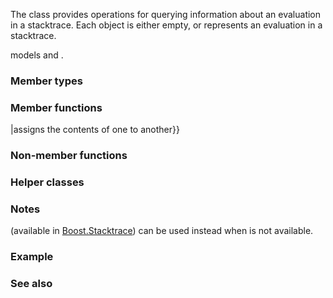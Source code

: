 {{cpp/title|stacktrace_entry}}
{{cpp/utility/stacktrace_entry/navbar}}
{{ddcl|header=stacktrace|since=c++23|
class stacktrace_entry;
}}

The {{tt|stacktrace_entry}} class provides operations for querying information about an evaluation in a stacktrace. Each {{tt|stacktrace_entry}} object is either empty, or represents an evaluation in a stacktrace.

{{tt|stacktrace_entry}} models {{c|std::regular}} and {{c|std::three_way_comparable&lt;std::strong_ordering&gt;}}.

===Member types===
{{dsc begin}}
{{dsc|{{tt|native_handle_type}}|implementation-defined native handle type}}
{{dsc end}}

===Member functions===
{{dsc begin}}
{{dsc inc|cpp/utility/stacktrace_entry/dsc constructor}}
{{dsc mem dtor|nolink=true|destroys the {{tt|stacktrace_entry}}}}
{{dsc mem fun|cpp/utility/stacktrace_entry/operator{{=}}|assigns the contents of one {{tt|stacktrace_entry}} to another}}

{{dsc h2|Observers}}
{{dsc mem fun|cpp/utility/stacktrace_entry/native_handle|gets the implementation-defined native handle of the {{tt|stacktrace_entry}}}}
{{dsc mem fun|cpp/utility/stacktrace_entry/operator bool|checks whether the {{tt|stacktrace_entry}} is empty}}

{{dsc h2|Query}}
{{dsc mem fun|cpp/utility/stacktrace_entry/description|gets the description of the evaluation represented by the {{tt|stacktrace_entry}}}}
{{dsc inc|cpp/utility/stacktrace_entry/dsc source_file}}
{{dsc inc|cpp/utility/stacktrace_entry/dsc source_line}}
{{dsc end}}

===Non-member functions===
{{dsc begin}}
{{dsc fun|cpp/utility/stacktrace_entry/operator cmp|title=operator==&lt;br&gt;operator&lt;=&gt;|notes={{mark c++23}}|compares two {{tt|stacktrace_entry}} values}}
{{dsc inc|cpp/utility/stacktrace_entry/dsc to_string}}
{{dsc inc|cpp/utility/stacktrace_entry/dsc operator ltlt}}
{{dsc end}}

===Helper classes===
{{dsc begin}}
{{dsc inc|cpp/utility/stacktrace_entry/dsc hash}}
{{dsc inc|cpp/utility/stacktrace_entry/dsc formatter}}
{{dsc end}}

===Notes===
{{tt|boost::stacktrace::frame}} (available in [https://www.boost.org/doc/libs/release/doc/html/stacktrace.html Boost.Stacktrace]) can be used instead when {{tt|std::stacktrace_entry}} is not available.
{{feature test macro|__cpp_lib_stacktrace|std=C++23|value=202011L|[[cpp/error#Stacktrace|Stacktrace library]]}}

===Example===
{{example}}

===See also===
{{dsc begin}}
{{dsc inc|cpp/utility/dsc basic_stacktrace}}
{{dsc inc|cpp/utility/dsc source_location}}
{{dsc end}}

{{langlinks|es|ja|ru|zh}}